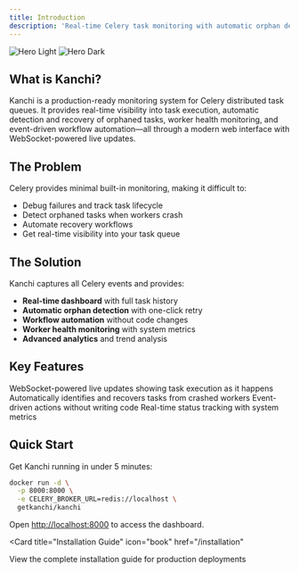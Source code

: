 ```yaml
---
title: Introduction
description: 'Real-time Celery task monitoring with automatic orphan detection and workflow automation'
---
```


<img
  className="block dark:hidden"
  src="/images/hero-light.png"
  alt="Hero Light"
/>
<img
  className="hidden dark:block"
  src="/images/hero-dark.png"
  alt="Hero Dark"
/>

## What is Kanchi?

Kanchi is a production-ready monitoring system for Celery distributed task queues. It provides real-time visibility into task execution, automatic detection and recovery of orphaned tasks, worker health monitoring, and event-driven workflow automation—all through a modern web interface with WebSocket-powered live updates.

## The Problem

Celery provides minimal built-in monitoring, making it difficult to:
- Debug failures and track task lifecycle
- Detect orphaned tasks when workers crash
- Automate recovery workflows
- Get real-time visibility into your task queue

## The Solution

Kanchi captures all Celery events and provides:
- **Real-time dashboard** with full task history
- **Automatic orphan detection** with one-click retry
- **Workflow automation** without code changes
- **Worker health monitoring** with system metrics
- **Advanced analytics** and trend analysis

## Key Features

<CardGroup cols={2}>
  <Card
    title="Real-Time Monitoring"
    icon="activity"
    href="/features/real-time-monitoring"
  >
    WebSocket-powered live updates showing task execution as it happens
  </Card>
  <Card
    title="Orphan Detection"
    icon="triangle-exclamation"
    href="/core/orphan-detection"
  >
    Automatically identifies and recovers tasks from crashed workers
  </Card>
  <Card
    title="Workflow Automation"
    icon="bolt"
    href="/core/workflow-automation"
  >
    Event-driven actions without writing code
  </Card>
  <Card
    title="Worker Health"
    icon="heart-pulse"
    href="/core/worker-health"
  >
    Real-time status tracking with system metrics
  </Card>
</CardGroup>

## Quick Start

Get Kanchi running in under 5 minutes:

```bash
docker run -d \
  -p 8000:8000 \
  -e CELERY_BROKER_URL=redis://localhost \
  getkanchi/kanchi
```

Open [http://localhost:8000](http://localhost:8000) to access the dashboard.

<Card
  title="Installation Guide"
  icon="book"
  href="/installation"
>
  View the complete installation guide for production deployments
</Card>
